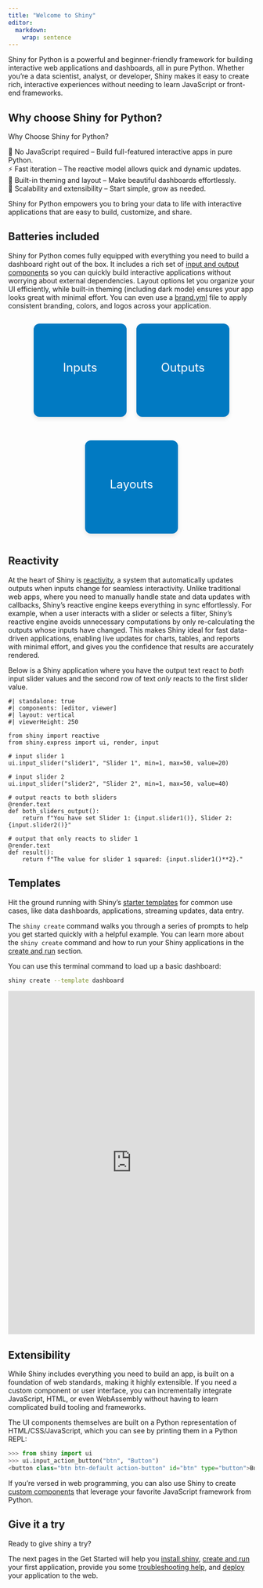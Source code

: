 ```yaml
---
title: "Welcome to Shiny"
editor:
  markdown:
    wrap: sentence
---
```


```{=html}
<link rel="stylesheet" href="https://cdnjs.cloudflare.com/ajax/libs/font-awesome/6.5.0/css/all.min.css">

<style>
  .button-container {
    display: flex;
    gap: 20px;
    flex-wrap: wrap;
    justify-content: center;
  }

  .large-btn {
    display: flex;
    flex-direction: column;
    align-items: center;
    justify-content: center;
    width: 150px;
    height: 150px;
    font-size: 1.5rem;
    background-color: #017AC2; /* posit blue #447099 */
    color: white;
    border: none;
    border-radius: 12px;
    cursor: pointer;
    padding: 20px;
    transition: background-color 0.3s ease;
    text-decoration: none; /* remove underline */
    transition: background-color 0.3s ease, transform 0.2s ease;
    box-shadow: 0 4px 8px rgba(0, 0, 0, 0.1);
  }

  .large-btn:hover {
    background-color: #0056b3;
    transform: translateY(-3px);
  }

  .large-btn i {
    margin-top: 10px;
    font-size: 2rem;
  }
</style>
```

Shiny for Python is a powerful and beginner-friendly framework for building interactive web applications and dashboards, all in pure Python.
Whether you’re a data scientist, analyst, or developer, Shiny makes it easy to create rich, interactive experiences without needing to learn JavaScript or front-end frameworks.

## Why choose Shiny for Python?

Why Choose Shiny for Python?

🐍 No JavaScript required – Build full-featured interactive apps in pure Python.<br />
⚡ Fast iteration – The reactive model allows quick and dynamic updates.
<br />
🎨 Built-in theming and layout – Make beautiful dashboards effortlessly.
<br />
🚀 Scalability and extensibility – Start simple, grow as needed.

Shiny for Python empowers you to bring your data to life with interactive applications that are easy to build, customize, and share.

## Batteries included {#batteries-included}

Shiny for Python comes fully equipped with everything you need to build a dashboard right out of the box.
It includes a rich set of [input and output components](/components) so you can quickly build interactive applications without worrying about external dependencies.
Layout options let you organize your UI efficiently, while built-in theming (including dark mode) ensures your app looks great with minimal effort.
You can even use a [brand.yml](https://posit-dev.github.io/brand-yml/) file to apply consistent branding, colors, and logos across your application.

<div class="button-container">
  <a href="/components#inputs"class="large-btn">
    Inputs
    <i class="fas fa-sliders-h"></i>
  </a>

  <a href="/components#outputs"class="large-btn">
    Outputs
    <i class="fas fa-chart-line"></i>
  </a>

  <a  href="/layouts"class="large-btn">
    Layouts
    <i class="fas fa-border-all"></i>
  </a>
</div>

## Reactivity {#reactivity}

At the heart of Shiny is [reactivity](../docs/reactive-foundations.qmd), a system that automatically updates outputs when inputs change for seamless interactivity.
Unlike traditional web apps, where you need to manually handle state and data updates with callbacks, Shiny’s reactive engine keeps everything in sync effortlessly.
For example, when a user interacts with a slider or selects a filter, Shiny's reactive engine avoids unnecessary computations by only re-calculating the outputs whose inputs have changed.
This makes Shiny ideal for fast data-driven applications, enabling live updates for charts, tables, and reports with minimal effort,
and gives you the confidence that results are accurately rendered.

Below is a Shiny application where you have the output text react to _both_ input slider values
and the second row of text _only_ reacts to the first slider value.

```shinylive-python
#| standalone: true
#| components: [editor, viewer]
#| layout: vertical
#| viewerHeight: 250

from shiny import reactive
from shiny.express import ui, render, input

# input slider 1
ui.input_slider("slider1", "Slider 1", min=1, max=50, value=20)

# input slider 2
ui.input_slider("slider2", "Slider 2", min=1, max=50, value=40)

# output reacts to both sliders
@render.text
def both_sliders_output():
    return f"You have set Slider 1: {input.slider1()}, Slider 2: {input.slider2()}"

# output that only reacts to slider 1
@render.text
def result():
    return f"The value for slider 1 squared: {input.slider1()**2}."
```

## Templates {#templates}

Hit the ground running with Shiny's [starter templates](/templates/) for common use cases, like data dashboards, applications, streaming updates, data entry.

The `shiny create` command walks you through a series of prompts to help you get started quickly with a helpful example.
You can learn more about the `shiny create` command and how to run your Shiny applications in the
[create and run](create-run.qmd) section.

You can use this terminal command to load up a basic dashboard:

```bash
shiny create --template dashboard
```

::::: {.column-screen-inset}
::: {.hello-output}
<iframe
  src="https://gallery.shinyapps.io/template-dashboard/"
  frameborder="0"
  width="100%"
  class="mb-0 card hello-output-iframe"
></iframe>

<style>
  .hello-output-iframe {
    height: 700px;
  }
@media only screen and (max-width: 611px) {
  .hello-output-iframe {
    height: 2125px;
  }
}
</style>
:::
:::::


## Extensibility {#extensible}

While Shiny includes everything you need to build an app, is built on a foundation of web standards, making it highly extensible.
If you need a custom component or user interface, you can incrementally integrate JavaScript, HTML, or even WebAssembly without having to learn complicated build tooling and frameworks.

The UI components themselves are built on a Python representation of HTML/CSS/JavaScript, which you can see by printing them in a Python REPL:

```python
>>> from shiny import ui
>>> ui.input_action_button("btn", "Button")
<button class="btn btn-default action-button" id="btn" type="button">Button</button>
```

If you're versed in web programming, you can also use Shiny to create [custom components](/docs/custom-component-one-off.qmd) that leverage your favorite JavaScript framework from Python.

## Give it a try

Ready to give shiny a try?

The next pages in the Get Started will help you [install shiny](install.qmd),
[create and run](create-run.qmd) your first application,
provide you some [troubleshooting help](debug.qmd), and
[deploy](deploy.qmd) your application to the web.
